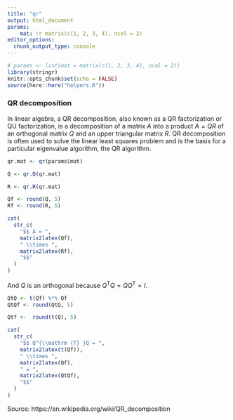 ```yaml
---
title: "qr"
output: html_document
params:
    mat: !r matrix(c(1, 2, 3, 4), ncol = 2)
editor_options: 
  chunk_output_type: console
---
```


```r
# params <- list(mat = matrix(c(1, 2, 3, 4), ncol = 2))
library(stringr)
knitr::opts_chunk$set(echo = FALSE)
source(here::here("helpers.R"))
```
    
<h3 class="title">QR decomposition</h3>

In linear algebra, a QR decomposition, also known as a QR factorization or QU factorization, is a decomposition of a matrix $A$ into a product $A = QR$ of an orthogonal matrix $Q$ and an upper triangular matrix $R$. QR decomposition is often used to solve the linear least squares problem and is the basis for a particular eigenvalue algorithm, the QR algorithm.


```r
qr.mat <- qr(params$mat)

Q <- qr.Q(qr.mat)

R <- qr.R(qr.mat)

Qf <- round(Q, 5)
Rf <- round(R, 5)

cat(
  str_c(
    "$$ A = ",
    matrix2latex(Qf),
    " \\times ",
    matrix2latex(Rf),
    "$$"
  )
)
```

And $Q$ is an orthogonal because $Q^{\mathrm {T} }Q=QQ^{\mathrm {T} }=I$.

```r
QtQ <- t(Qf) %*% Qf
QtQf <- round(QtQ, 5)

Qtf <-  round(t(Q), 5)

cat(
  str_c(
    "$$ Q^{\\mathrm {T} }Q = ",
    matrix2latex(t(Qf)),
    " \\times ",
    matrix2latex(Qf),
    " = ",
    matrix2latex(QtQf),
    "$$"
  )
)
```


Source: https://en.wikipedia.org/wiki/QR_decomposition
